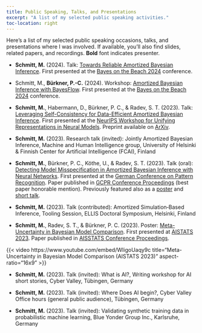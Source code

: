 ```yaml
---
title: Public Speaking, Talks, and Presentations
excerpt: "A list of my selected public speaking activities."
toc-location: right
---
```


Here's a list of my selected public speaking occasions, talks, and presentations where I was involved.
If available, you'll also find slides, related papers, and recordings.
**Bold** font indicates presenter.

- **Schmitt, M.** (2024). Talk: [Towards Reliable Amortized Bayesian Inference](pdf/slides_reliable_abi_botb.pdf). First presented at the [Bayes on the Beach 2024](https://research.qut.edu.au/qutcds/bayes-onthe-beach/) conference.

- Schmitt, M., **Bürkner, P.-C.** (2024). Workshop: [Amortized Bayesian Inference with BayesFlow](https://colab.research.google.com/drive/1ub9SivzBI5fMbSTwVM1pABsMlRupgqRb?usp=sharing). First presented at the [Bayes on the Beach 2024](https://research.qut.edu.au/qutcds/bayes-onthe-beach/) conference.

- **Schmitt, M.**, Habermann, D., Bürkner, P. C., & Radev, S. T. (2023). 
Talk: [Leveraging Self-Consistency for Data-Efficient Amortized Bayesian Inference](pdf/slides_self_consistency_unireps.pdf). 
First presented at the [NeurIPS Workshop for Unifying Representations in Neural Models](https://neurips.cc/virtual/2023/workshop/66494).
Preprint available on [ArXiv](https://arxiv.org/abs/2310.04395).

- **Schmitt, M.** (2023). Research talk (invited): Jointly Amortized Bayesian Inference, Machine and Human Intelligence group, University of
Helsinki & Finnish Center for Artificial Intelligence (FCAI), Finland

- **Schmitt, M.**, Bürkner, P. C., Köthe, U., & Radev, S. T. (2023). 
Talk (oral): [Detecting Model Misspecification in Amortized Bayesian Inference with Neural Networks](pdf/slides_detecting_mms_gcpr.pdf). 
First presented at the [German Conference on Pattern Recognition](https://www.dagm-gcpr.de/year/2023). 
Paper published in [GCPR Conference Proceedings](https://arxiv.org/abs/2112.08866) (best paper honorable mention). 
Previously featured also as a [poster](pdf/poster_detecting_mms.pdf) and [short talk](pdf/slides_detecting_mms_lightning).

- **Schmitt, M.** (2023). Talk (contributed): Amortized Simulation‑Based Inference, Tooling Session, ELLIS Doctoral Symposium, Helsinki,
Finland

- **Schmitt, M.**, Radev, S. T., & Bürkner, P. C. (2023). 
Poster: [Meta-Uncertainty in Bayesian Model Comparison](pdf/poster_meta_uncertainty.pdf). 
First presented at [AISTATS 2023](http://aistats.org/aistats2023/).
Paper published in [AISSTATS Conference Proceedings](https://proceedings.mlr.press/v206/schmitt23a.html).

{{< video https://www.youtube.com/embed/WIigoUaqy9c 
    title="Meta-Uncertainty in Bayesian Model Comparison (AISTATS 2023)"
    aspect-ratio="16x9" >}}

- **Schmitt, M.** (2023). Talk (invited): What is AI?, Writing workshop for AI short stories, Cyber Valley, Tübingen, Germany

- **Schmitt, M.** (2023). Talk (invited): Where Does AI begin?, Cyber Valley Office hours (general public audience), Tübingen, Germany

- **Schmitt, M.** (2023). Talk (invited): Validating synthetic training data in probabilistic machine learning, Blue Yonder Group Inc., Karlsruhe, Germany
